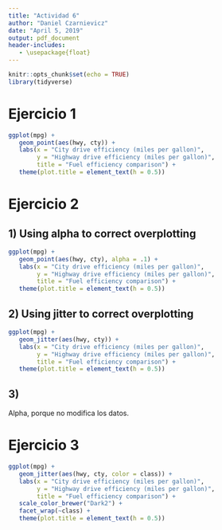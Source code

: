 ```yaml
---
title: "Actividad 6"
author: "Daniel Czarnievicz"
date: "April 5, 2019"
output: pdf_document
header-includes:
   - \usepackage{float}
---
```


```r
knitr::opts_chunk$set(echo = TRUE)
library(tidyverse)
```

# Ejercicio 1

```r
ggplot(mpg) +
   geom_point(aes(hwy, cty)) +
   labs(x = "City drive efficiency (miles per gallon)", 
        y = "Highway drive efficiency (miles per gallon)",
        title = "Fuel efficiency comparison") +
   theme(plot.title = element_text(h = 0.5))
```

\newpage

# Ejercicio 2

## 1) Using alpha to correct overplotting

```r
ggplot(mpg) +
   geom_point(aes(hwy, cty), alpha = .1) +
   labs(x = "City drive efficiency (miles per gallon)", 
        y = "Highway drive efficiency (miles per gallon)",
        title = "Fuel efficiency comparison") +
   theme(plot.title = element_text(h = 0.5))
```

## 2) Using jitter to correct overplotting

```r
ggplot(mpg) +
   geom_jitter(aes(hwy, cty)) +
   labs(x = "City drive efficiency (miles per gallon)", 
        y = "Highway drive efficiency (miles per gallon)",
        title = "Fuel efficiency comparison") +
   theme(plot.title = element_text(h = 0.5))
```

## 3)

Alpha, porque no modifica los datos.

\newpage

# Ejercicio 3

```r
ggplot(mpg) +
   geom_jitter(aes(hwy, cty, color = class)) +
   labs(x = "City drive efficiency (miles per gallon)", 
        y = "Highway drive efficiency (miles per gallon)",
        title = "Fuel efficiency comparison") +
   scale_color_brewer("Dark2") +
   facet_wrap(~class) +
   theme(plot.title = element_text(h = 0.5)) 
```

